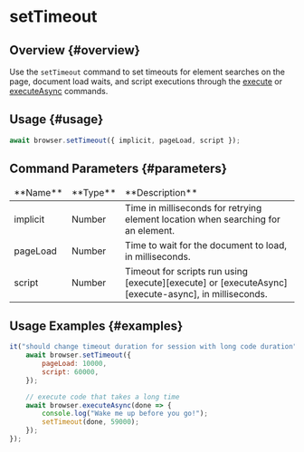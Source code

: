 # setTimeout

## Overview {#overview}

Use the `setTimeout` command to set timeouts for element searches on the page, document load waits, and script executions through the [execute][execute] or [executeAsync][execute-async] commands.

## Usage {#usage}

```javascript
await browser.setTimeout({ implicit, pageLoad, script });
```

## Command Parameters {#parameters}

<table>
<thead>
<tr><td>**Name**</td><td>**Type**</td><td>**Description**</td></tr>
</thead>
<tbody>
<tr><td>implicit</td><td>Number</td><td>Time in milliseconds for retrying element location when searching for an element.</td></tr>
<tr><td>pageLoad</td><td>Number</td><td>Time to wait for the document to load, in milliseconds.</td></tr>
<tr><td>script</td><td>Number</td><td>Timeout for scripts run using [execute][execute] or [executeAsync][execute-async], in milliseconds.</td></tr>

</tbody>
</table>

## Usage Examples {#examples}

```javascript
it("should change timeout duration for session with long code duration", async ({ browser }) => {
    await browser.setTimeout({
        pageLoad: 10000,
        script: 60000,
    });

    // execute code that takes a long time
    await browser.executeAsync(done => {
        console.log("Wake me up before you go!");
        setTimeout(done, 59000);
    });
});
```

[execute]: ../execute
[execute-async]: ../executeAsync
